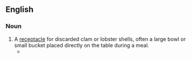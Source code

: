 ==English==

===Noun===
{{en-noun}}

# A [[receptacle]] for discarded clam or lobster shells, often a large bowl or small bucket placed directly on the table during a meal.
#* {{quote-text|en|year=1897|author={{w|Rudyard Kipling}}|title=[[s:Captains Courageous|Captains Courageous]]|passage=Oh, Penn, dump these in the '''gurrybutt''', ‘fore you sleep. Kin you keep awake that long?”}}